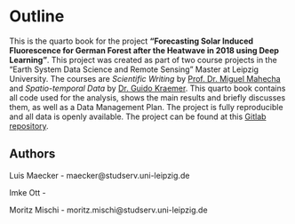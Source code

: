 # Outline {.unnumbered}

This is the quarto book for the project **"Forecasting Solar Induced Fluorescence for German Forest after the Heatwave in 2018 using Deep Learning"**. 
This project was created as part of two course projects in the "Earth System Data Science and Remote Sensing" Master at Leipzig University. The courses are *Scientific Writing* by [Prof. Dr. Miguel Mahecha](https://www.uni-leipzig.de/personenprofil/mitarbeiter/prof-dr-miguel-mahecha) and *Spatio-temporal Data* by [Dr. Guido Kraemer](https://www.uni-leipzig.de/personenprofil/mitarbeiter/dr-guido-kraemer). This quarto book contains all code used for the analysis, shows the main results and briefly discusses them, as well as a Data Management Plan. The project is fully reproducible and all data is openly available. The project can be found at this [Gitlab repository](https://git.sc.uni-leipzig.de/ss2024-12-geo-m-ds02/sif-prediction).



## Authors

Luis Maecker - maecker@studserv.uni-leipzig.de

Imke Ott - 

Moritz Mischi - moritz.mischi@studserv.uni-leipzig.de

